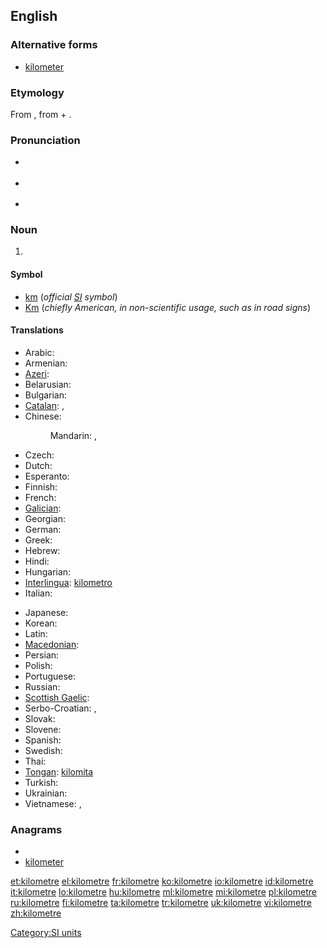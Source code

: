 {{also|kilòmetre}}
==English==

===Alternative forms===
* {{qualifier|US}} [[kilometer]]

===Etymology===
From {{etyl|fr}} {{term|kilomètre|lang=fr}}, from {{etyl|grc}} {{term|χίλιοι||thousand|tr=khilioi|lang=grc|sc=polytonic}} + {{term|μέτρον||measure|tr=metron|lang=grc|sc=polytonic}}.

===Pronunciation===
* {{a|UK}} {{IPA|/ˈkɪləˌmiːtə/|/kɪˈlɒmɪˌtə/}}
* {{a|US}} {{IPA|/ˈkɪləˌmitɚ/|/kɪˈlɑməˌtɚ/}}
* {{audio|En-us-kilometre.ogg|Audio (US)}}

===Noun===
{{en-noun}}

# {{British|Canada}} {{SI-unit|kilo|metre|length}}

====Symbol====
* [[km]] (''official [[SI]] symbol'')
* [[Km]] (''chiefly American, in non-scientific usage, such as in road signs'')

====Translations====
{{trans-top|unit of measure}}
* Arabic: {{t|ar|كيلومتر|m|tr=kilomítr}}
* Armenian: {{t+|hy|կիլոմետր|tr=kilometr}}
* [[Azeri]]: {{t-|az|kilometr|xs=Azeri}}
* Belarusian: {{t|be|кіламетр|m|tr=kilamétr|xs=Belarusian}}
* Bulgarian: {{t+|bg|километър|m|tr=kilométǎr}}
* [[Catalan]]: {{t-|ca|quilòmetre|m}}, {{t-|ca|kilòmetre|m}}
* Chinese:
*: Mandarin: {{t-|cmn|公里|tr=gōnglǐ|sc=Hani}}, {{t|cmn|千米|tr=qiān-mǐ|sc=Hani}}
* Czech: {{t+|cs|kilometr|m}}
* Dutch: {{t+|nl|kilometer}}
* Esperanto: {{t-|eo|kilometro|xs=Esperanto}}
* Finnish: {{t+|fi|kilometri}}
* French: {{t+|fr|kilomètre|m}}
* [[Galician]]: {{t-|gl|quilómetro|m|xs=Galician}}
* Georgian: {{t-|ka|კილომეტრი|tr=kilometri|sc=Geor|xs=Georgian}}
* German: {{t+|de|Kilometer|m}}
* Greek: {{t+|el|χιλιόμετρο|n|tr=çiliómetro}}
* Hebrew: {{t|he|קילומטר|m|tr=kilometer}}
* Hindi: {{t|hi|किलोमीटर|tr=kilōmīṭar|xs=Hindi}}
* Hungarian: {{t+|hu|kilométer}}
* [[Interlingua]]: [[kilometro]]
* Italian: {{t+|it|chilometro|m}}
{{trans-mid}}
* Japanese: {{t+|ja|キロメートル|tr=kiromētoru}}
* Korean: {{t|ko|킬롬미터|tr=kilomiteo|sc=Hang}}
* Latin: {{t|la|chiliometrum|n}}
* [[Macedonian]]: {{t-|mk|километар|m|tr=kilométar}}
* Persian: {{t-|fa|کیلومتر|tr=kilometr}}
* Polish: {{t+|pl|kilometr|m}}
* Portuguese: {{t+|pt|quilômetro|m}}
* Russian: {{t+|ru|километр|m|tr=kilométr}}
* [[Scottish Gaelic]]: {{t-|gd|cilemeatair|m|xs=Scottish Gaelic}}
* Serbo-Croatian: {{t|sh|километар|m|sc=Cyrl|xs=Serbo-Croatian}},  {{t|sh|kilometar|m|xs=Serbo-Croatian}}
* Slovak: {{t-|sk|kilometer}}
* Slovene: {{t+|sl|kilometer}}
* Spanish: {{t-|es|kilómetro|m}}
* Swedish: {{t+|sv|kilometer|c}}
* Thai: {{t|th|กิโลเมตร|tr=kilometr}}
* [[Tongan]]: [[kilomita]]
* Turkish: {{t+|tr|kilometre}}
* Ukrainian: {{t|uk|кілометр|m|tr=kilométr|xs=Ukrainian}}
* Vietnamese: {{t+|vi|cây số|xs=Vietnamese}},  {{t|vi|kilômet|xs=Vietnamese}}
{{trans-bottom}}

===Anagrams===
* {{alphagram|eeiklmort}}
* [[kilometer#English|kilometer]]

[[Category:SI units]]

[[et:kilometre]]
[[el:kilometre]]
[[fr:kilometre]]
[[ko:kilometre]]
[[io:kilometre]]
[[id:kilometre]]
[[it:kilometre]]
[[lo:kilometre]]
[[hu:kilometre]]
[[ml:kilometre]]
[[mi:kilometre]]
[[pl:kilometre]]
[[ru:kilometre]]
[[fi:kilometre]]
[[ta:kilometre]]
[[tr:kilometre]]
[[uk:kilometre]]
[[vi:kilometre]]
[[zh:kilometre]]